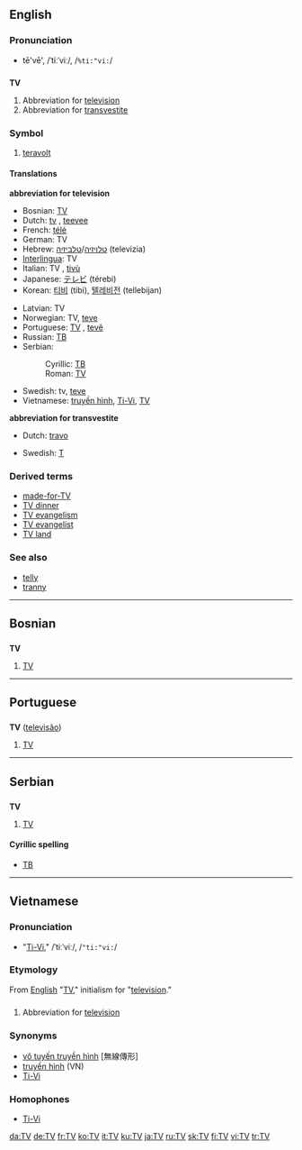 ==English==
===Pronunciation===
*tē'vē', /ˈtiːˈviː/, /<tt>%ti:"vi:</tt>/

==={{Abbreviation|English}}===
'''TV'''

#Abbreviation for [[television]]
#Abbreviation for [[transvestite]]

===Symbol===
# [[teravolt]]

====Translations====
'''abbreviation for television'''
{{top}}
*Bosnian: [[TV#Bosnian|TV]]
*Dutch: [[tv]] {{f}}, [[teevee]] {{f}}
*French: [[télé]] {{f}}
*German: TV {{n}}
*Hebrew: [[טלויזיה]]/[[טלביזיה]] (televizia) {{f}}
*[[Interlingua]]: TV
*Italian: TV {{f}}, [[tivù]] {{f}}
*Japanese: [[テレビ]] (térebi)
*Korean: [[티비]] (tibi), [[텔레비전]] (tellebijan)
{{mid}}
*Latvian: TV
*Norwegian: TV, [[teve]]
*Portuguese: [[TV#Portuguese|TV]] {{f}}, [[tevê]] {{f}}
*Russian: [[ТВ#Russian|ТВ]] {{Unicode|(tɛvɛ́)}} {{n}}
*Serbian:
*:Cyrillic: [[ТВ#Serbian|ТВ]]
*:Roman: [[TV#Serbian|TV]]
*Swedish: tv, [[teve]]
*Vietnamese: [[truyền hình]], [[Ti-Vi]], [[TV#Vietnamese|TV]]
{{bottom}}

'''abbreviation for transvestite'''
{{top}}
*Dutch: [[travo]] {{m}}
{{mid}}
*Swedish: [[T]]
{{bottom}}

===Derived terms===
*[[made-for-TV]]
*[[TV dinner]]
*[[TV evangelism]]
*[[TV evangelist]]
*[[TV land]]

===See also===
*[[telly]]
*[[tranny]]

----

==Bosnian==
==={{Abbreviation|Bosnian}}===
'''TV''' {{m}}
#[[TV#English|TV]]

----

==Portuguese==
==={{Abbreviation|Portuguese}}===
'''TV''' ([[televisão]]) {{f}}

# [[TV#English|TV]]

----

==Serbian==
==={{Abbreviation|Serbian}}===
'''TV''' {{m}}
#[[TV#English|TV]]
====Cyrillic spelling====
*[[ТВ#Serbian|ТВ]]

----

==Vietnamese==
===Pronunciation===
*"[[Ti-Vi]]," /ˈtiːˈviː/, /<tt>"ti:"vi:</tt>/

===Etymology===
From [[English]] "[[TV#English|TV]]," initialism for "[[television]]."

==={{Abbreviation|Vietnamese}}===
#Abbreviation for [[television]]

===Synonyms===
*[[vô tuyến truyền hình]] [無線傳形]
*[[truyền hình]] (VN)
*[[Ti-Vi]]

===Homophones===
*[[Ti-Vi]]

[[da:TV]]
[[de:TV]]
[[fr:TV]]
[[ko:TV]]
[[it:TV]]
[[ku:TV]]
[[ja:TV]]
[[ru:TV]]
[[sk:TV]]
[[fi:TV]]
[[vi:TV]]
[[tr:TV]]